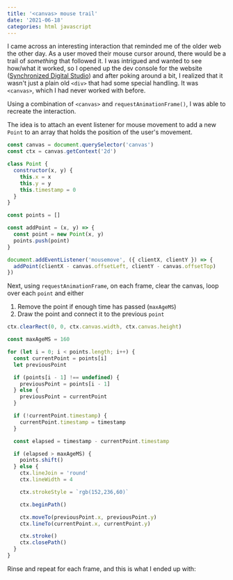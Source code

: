 ```yaml
---
title: '<canvas> mouse trail'
date: '2021-06-18'
categories: html javascript
---
```


I came across an interesting interaction that reminded me of the older web the other day. As a user
moved their mouse cursor around, there would be a trail of _something_ that followed it. I was intrigued
and wanted to see how/what it worked, so I opened up the dev console for the website
([Synchronized Digital Studio][synchronized-ds]) and after poking around a bit, I realized that it wasn't
just a plain old `<div>` that had some special handling. It was `<canvas>`, which I had never worked
with before.

Using a combination of `<canvas>` and `requestAnimationFrame()`, I was able to recreate the interaction.

The idea is to attach an event listener for mouse movement to add a new `Point` to an array that
holds the position of the user's movement.

```javascript
const canvas = document.querySelector('canvas')
const ctx = canvas.getContext('2d')

class Point {
  constructor(x, y) {
    this.x = x
    this.y = y
    this.timestamp = 0
  }
}

const points = []

const addPoint = (x, y) => {
  const point = new Point(x, y)
  points.push(point)
}

document.addEventListener('mousemove', ({ clientX, clientY }) => {
  addPoint(clientX - canvas.offsetLeft, clientY - canvas.offsetTop)
})
```

Next, using `requestAnimationFrame`, on each frame, clear the canvas, loop over each
`point` and either

1. Remove the point if enough time has passed (`maxAgeMS`)
2. Draw the point and connect it to the previous `point`

```javascript
ctx.clearRect(0, 0, ctx.canvas.width, ctx.canvas.height)

const maxAgeMS = 160

for (let i = 0; i < points.length; i++) {
  const currentPoint = points[i]
  let previousPoint

  if (points[i - 1] !== undefined) {
    previousPoint = points[i - 1]
  } else {
    previousPoint = currentPoint
  }

  if (!currentPoint.timestamp) {
    currentPoint.timestamp = timestamp
  }

  const elapsed = timestamp - currentPoint.timestamp

  if (elapsed > maxAgeMS) {
    points.shift()
  } else {
    ctx.lineJoin = 'round'
    ctx.lineWidth = 4

    ctx.strokeStyle = `rgb(152,236,60)`

    ctx.beginPath()

    ctx.moveTo(previousPoint.x, previousPoint.y)
    ctx.lineTo(currentPoint.x, currentPoint.y)

    ctx.stroke()
    ctx.closePath()
  }
}
```

Rinse and repeat for each frame, and this is what I ended up with:

<CodePen codePenId="MWpOYdO" />

[synchronized-ds]: https://synchronized.studio/
